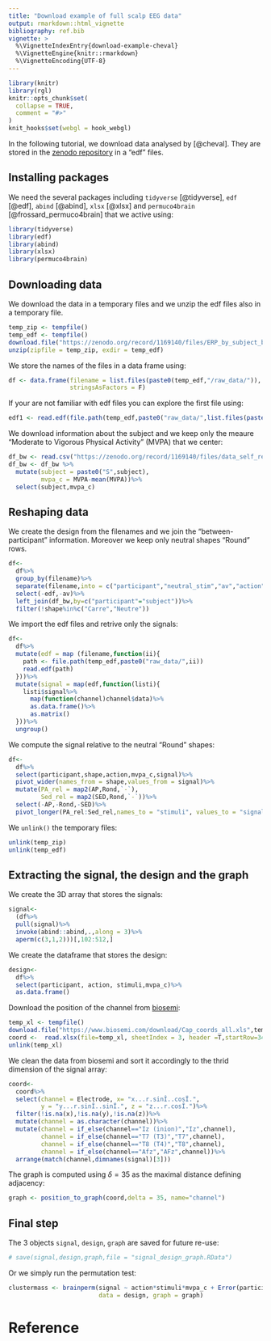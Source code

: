 ```yaml
---
title: "Download example of full scalp EEG data"
output: rmarkdown::html_vignette
bibliography: ref.bib
vignette: >
  %\VignetteIndexEntry{download-example-cheval}
  %\VignetteEngine{knitr::rmarkdown}
  %\VignetteEncoding{UTF-8}
---
```


```r
library(knitr)
library(rgl)
knitr::opts_chunk$set(
  collapse = TRUE,
  comment = "#>"
)
knit_hooks$set(webgl = hook_webgl)
```



In the following tutorial, we download data analysed by [@cheval]. They are stored in the [zenodo repository](https://zenodo.org/record/1169140) in a "edf" files.

## Installing packages

We need the several packages including `tidyverse`  [@tidyverse], `edf` [@edf], `abind` [@abind], `xlsx` [@xlsx] and `permuco4brain` [@frossard_permuco4brain] that we active using:

```r
library(tidyverse)
library(edf)
library(abind)
library(xlsx)
library(permuco4brain)
```

## Downloading data

We download the data in a temporary files and we unzip the edf files also in a temporary file.

```r
temp_zip <- tempfile()
temp_edf <- tempfile()
download.file("https://zenodo.org/record/1169140/files/ERP_by_subject_by_condition_data.zip",temp_zip)
unzip(zipfile = temp_zip, exdir = temp_edf)
```


We store the names of the files in a data frame using:

```r
df <- data.frame(filename = list.files(paste0(temp_edf,"/raw_data/")),
                 stringsAsFactors = F)
```


If your are not familiar with edf files you can explore the first file using:

```r
edf1 <- read.edf(file.path(temp_edf,paste0("raw_data/",list.files(paste0(temp_edf,"/raw_data/"))[1])))
```


We download information about the subject and we keep only the meaure "Moderate to Vigorous Physical Activity" (MVPA) that we center:

```r
df_bw <- read.csv("https://zenodo.org/record/1169140/files/data_self_report_R_subset_zen.csv",sep=";")
df_bw <- df_bw %>%
  mutate(subject = paste0("S",subject),
         mvpa_c = MVPA-mean(MVPA))%>%
  select(subject,mvpa_c)
``` 


## Reshaping data

We create the design from the filenames and we join the "between-participant" information. Moreover we keep only neutral shapes "Round" rows.

```r
df<- 
  df%>%
  group_by(filename)%>%
  separate(filename,into = c("participant","neutral_stim","av","action","shape","edf"),remove = F)%>%
  select(-edf,-av)%>%
  left_join(df_bw,by=c("participant"="subject"))%>%
  filter(!shape%in%c("Carre","Neutre"))
```


We import the edf files and retrive only the signals:

```r
df<-
  df%>%
  mutate(edf = map (filename,function(ii){
    path <- file.path(temp_edf,paste0("raw_data/",ii))
    read.edf(path)
  }))%>%
  mutate(signal = map(edf,function(listi){
    listi$signal%>%
      map(function(channel)channel$data)%>%
      as.data.frame()%>%
      as.matrix()
  }))%>%
  ungroup()
```

We compute the signal relative to the neutral "Round" shapes:

```r
df<-
  df%>%
  select(participant,shape,action,mvpa_c,signal)%>%
  pivot_wider(names_from = shape,values_from = signal)%>%
  mutate(PA_rel = map2(AP,Rond,`-`),
         Sed_rel = map2(SED,Rond,`-`))%>%
  select(-AP,-Rond,-SED)%>%
  pivot_longer(PA_rel:Sed_rel,names_to = "stimuli", values_to = "signal")
```

We `unlink()` the temporary files:

```r
unlink(temp_zip)
unlink(temp_edf)
```

## Extracting the signal, the design and the graph

We create the 3D array that stores the signals:

```r
signal<- 
  (df%>%
  pull(signal)%>%
  invoke(abind::abind,.,along = 3)%>%
  aperm(c(3,1,2)))[,102:512,]
```

We create the dataframe that stores the design:

```r
design<-
  df%>%
  select(participant, action, stimuli,mvpa_c)%>%
  as.data.frame()
```

Download the position of the channel from [biosemi](www.biosemi.com):

```r
temp_xl <- tempfile()
download.file("https://www.biosemi.com/download/Cap_coords_all.xls",temp_xl,mode="wb")
coord <-  read.xlsx(file=temp_xl, sheetIndex = 3, header =T,startRow=34)
unlink(temp_xl)
```

We clean the data from biosemi and sort it accordingly to the thrid dimension of the signal array:

```r
coord<- 
  coord%>%
  select(channel = Electrode, x= "x...r.sinÎ..cosÏ.",
         y = "y...r.sinÎ..sinÏ.", z = "z...r.cosÎ.")%>%
  filter(!is.na(x),!is.na(y),!is.na(z))%>%
  mutate(channel = as.character(channel))%>%
  mutate(channel = if_else(channel=="Iz (inion)","Iz",channel),
         channel = if_else(channel=="T7 (T3)","T7",channel),
         channel = if_else(channel=="T8 (T4)","T8",channel),
         channel = if_else(channel=="Afz","AFz",channel))%>%
  arrange(match(channel,dimnames(signal)[3]))
```

The graph is computed using $\delta=35$ as the maximal distance defining adjacency:

```r
graph <- position_to_graph(coord,delta = 35, name="channel")
```


## Final step

The 3 objects `signal`, `design`, `graph` are saved for future re-use:

```r
# save(signal,design,graph,file = "signal_design_graph.RData")
```

Or we simply run the permutation test:

```r
clustermass <- brainperm(signal ~ action*stimuli*mvpa_c + Error(participant/(action*stimuli)),
                         data = design, graph = graph)
```

# Reference

